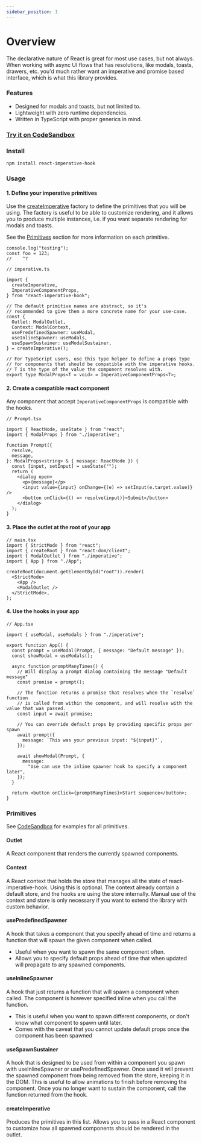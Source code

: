 ```yaml
---
sidebar_position: 1
---
```


# Overview

The declarative nature of React is great for most use cases, but not always.
When working with async UI flows that has resolutions, like modals, toasts, drawers, etc.
you'd much rather want an imperative and promise based interface, which is what this library provides.

### Features

- Designed for modals and toasts, but not limited to.
- Lightweight with zero runtime dependencies.
- Written in TypeScript with proper generics in mind.

### [Try it on CodeSandbox](https://codesandbox.io/p/sandbox/react-imperative-hook-example-4kkvp2)

### Install

    npm install react-imperative-hook

### Usage

#### 1. Define your imperative primitives

Use the [createImperative](#createimperative) factory to define the primitives that you will be using.
The factory is useful to be able to customize rendering, and it allows you to produce multiple instances,
i.e. if you want separate rendering for modals and toasts.

See the [Primitives](#primitives) section for more information on each primitive.

```tsx twoslash
console.log("testing");
const foo = 123;
//    ^?
```

```tsx
// imperative.ts

import {
  createImperative,
  ImperativeComponentProps,
} from "react-imperative-hook";

// The default primitive names are abstract, so it's
// recommended to give them a more concrete name for your use-case.
const {
  Outlet: ModalOutlet,
  Context: ModalContext,
  usePredefinedSpawner: useModal,
  useInlineSpawner: useModals,
  useSpawnSustainer: useModalSustainer,
} = createImperative();

// For TypeScript users, use this type helper to define a props type
// for components that should be compatible with the imperative hooks.
// T is the type of the value the component resolves with.
export type ModalProps<T = void> = ImperativeComponentProps<T>;
```

#### 2. Create a compatible react component

Any component that accept `ImperativeComponentProps` is compatible with the hooks.

```tsx
// Prompt.tsx

import { ReactNode, useState } from "react";
import { ModalProps } from "./imperative";

function Prompt({
  resolve,
  message,
}: ModalProps<string> & { message: ReactNode }) {
  const [input, setInput] = useState("");
  return (
    <dialog open>
      <p>{message}</p>
      <input value={input} onChange={(e) => setInput(e.target.value)} />
      <button onClick={() => resolve(input)}>Submit</button>
    </dialog>
  );
}
```

#### 3. Place the outlet at the root of your app

```tsx
// main.tsx
import { StrictMode } from "react";
import { createRoot } from "react-dom/client";
import { ModalOutlet } from "./imperative";
import { App } from "./App";

createRoot(document.getElementById("root")).render(
  <StrictMode>
    <App />
    <ModalOutlet />
  </StrictMode>,
);
```

#### 4. Use the hooks in your app

```tsx
// App.tsx

import { useModal, useModals } from "./imperative";

export function App() {
  const prompt = useModal(Prompt, { message: "Default message" });
  const showModal = useModals();

  async function promptManyTimes() {
    // Will display a prompt dialog containing the message "Default message"
    const promise = prompt();

    // The function returns a promise that resolves when the `resolve` function
    // is called from within the component, and will resolve with the value that was passed.
    const input = await promise;

    // You can override default props by providing specific props per spawn
    await prompt({
      message: `This was your previous input: "${input}"`,
    });

    await showModal(Prompt, {
      message:
        "Use can use the inline spawner hook to specify a component later",
    });
  }

  return <button onClick={promptManyTimes}>Start sequence</button>;
}
```

### Primitives

See [CodeSandbox](#try-it-on-codesandbox) for examples for all primitives.

#### Outlet

A React component that renders the currently spawned components.

#### Context

A React context that holds the store that manages all the state of react-imperative-hook.
Using this is optional. The context already contain a default store, and the hooks are
using the store internally. Manual use of the context and store is only necessary
if you want to extend the library with custom behavior.

#### usePredefinedSpawner

A hook that takes a component that you specify ahead of time and returns a function that will spawn the given component when called.

- Useful when you want to spawn the same component often.
- Allows you to specify default props ahead of time that when updated will propagate to any spawned components.

#### useInlineSpawner

A hook that just returns a function that will spawn a component when called.
The component is however specified inline when you call the function.

- This is useful when you want to spawn different components, or don't know what component to spawn until later.
- Comes with the caveat that you cannot update default props once the component has been spawned

#### useSpawnSustainer

A hook that is designed to be used from within a component you spawn with useInlineSpawner or usePredefinedSpawner.
Once used it will prevent the spawned component from being removed from the store, keeping it in the DOM.
This is useful to allow animations to finish before removing the component.
Once you no longer want to sustain the component, call the function returned from the hook.

#### createImperative

Produces the primitives in this list. Allows you to pass in a React component
to customize how all spawned components should be rendered in the outlet.
